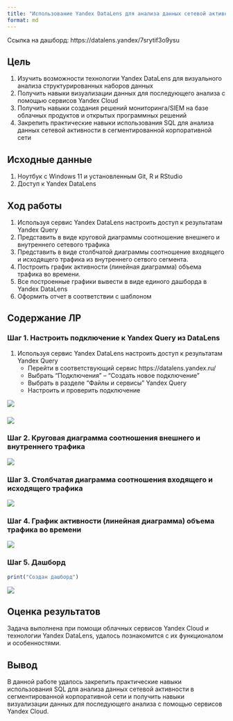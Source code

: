 ```yaml
---
title: "Использование Yandex DataLens для анализа данных сетевой активности"
format: md
---
```


Ссылка на дашборд: https://datalens.yandex/7srytif3o9ysu

## Цель

1.  Изучить возможности технологии Yandex DataLens для визуального анализа структурированных наборов данных
2.  Получить навыки визуализации данных для последующего анализа с помощью сервисов Yandex Cloud
3.  Получить навыки создания решений мониторинга/SIEM на базе облачных продуктов и открытых программных решений
4.  Закрепить практические навыки использования SQL для анализа данных сетевой активности в сегментированной корпоративной сети

## ️Исходные данные

1.  Ноутбук c Windows 11 и установленным Git, R и RStudio
2.  Доступ к Yandex DataLens

## ️Ход работы

1.  Используя сервис Yandex DataLens настроить доступ к результатам Yandex Query
2.  Представить в виде круговой диаграммы соотношение внешнего и внутреннего сетевого трафика
3.  Представить в виде столбчатой диаграммы соотношение входящего и исходящего трафика из внутреннего сетвого сегмента.
4.  Построить график активности (линейная диаграмма) объема трафика во времени.
5.  Все построенные графики вывести в виде единого дашборда в Yandex DataLens
6.  Оформить отчет в соответствии с шаблоном

## Содержание ЛР

### Шаг 1. Настроить подключение к Yandex Query из DataLens

1.  Используя сервис Yandex DataLens настроить доступ к результатам Yandex Query
    -   Перейти в соответствующий сервис https://datalens.yandex.ru/
    -   Выбрать “Подключения” – “Создать новое подключение”
    -   Выбрать в разделе “Файлы и сервисы” Yandex Query
    -   Настроить и проверить подключение

![](images/clipboard-1119518716.png)

### ![](images/clipboard-2034537418.png)

### Шаг 2. Круговая диаграмма соотношения внешнего и внутреннего трафика

![](images/clipboard-2160329407.png)

### Шаг 3. Столбчатая диаграмма соотношения входящего и исходящего трафика

![](images/clipboard-2114800914.png)

### Шаг 4. График активности (линейная диаграмма) объема трафика во времени

![](images/clipboard-3830450817.png)

### Шаг 5. Дашборд

```r
print("Создан дашборд")
```

![](images/clipboard-3886844670.png)

## Оценка результатов

Задача выполнена при помощи облачных сервисов Yandex Cloud и технологии Yandex DataLens, удалось познакомится с их функционалом и особенностями.

## Вывод

В данной работе удалось закрепить практические навыки использования SQL для анализа данных сетевой активности в сегментированной корпоративной сети и получить навыки визуализации данных для последующего анализа с помощью сервисов Yandex Cloud.
